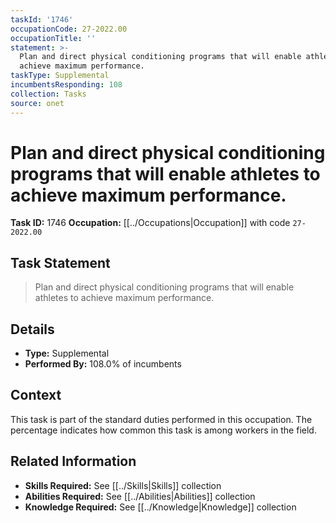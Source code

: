 ```yaml
---
taskId: '1746'
occupationCode: 27-2022.00
occupationTitle: ''
statement: >-
  Plan and direct physical conditioning programs that will enable athletes to
  achieve maximum performance.
taskType: Supplemental
incumbentsResponding: 108
collection: Tasks
source: onet
---
```

# Plan and direct physical conditioning programs that will enable athletes to achieve maximum performance.

**Task ID:** 1746
**Occupation:** [[../Occupations|Occupation]] with code `27-2022.00`

## Task Statement

> Plan and direct physical conditioning programs that will enable athletes to achieve maximum performance.

## Details

- **Type:** Supplemental
- **Performed By:** 108.0% of incumbents

## Context

This task is part of the standard duties performed in this occupation. The percentage indicates how common this task is among workers in the field.

## Related Information

- **Skills Required:** See [[../Skills|Skills]] collection
- **Abilities Required:** See [[../Abilities|Abilities]] collection
- **Knowledge Required:** See [[../Knowledge|Knowledge]] collection

